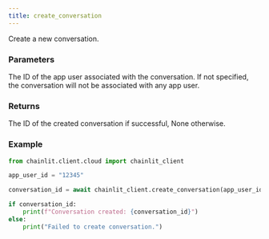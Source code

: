 ```yaml
---
title: create_conversation
---
```


Create a new conversation.

### Parameters

<ParamField path="app_user_id" type="Optional[str]" optional>
  The ID of the app user associated with the conversation. If not specified, the conversation will not be associated with any app user.
</ParamField>

### Returns

<ResponseField name="conversation_id" type="Optional[str]" required>
  The ID of the created conversation if successful, None otherwise.
</ResponseField>

### Example

```python Code Example
from chainlit.client.cloud import chainlit_client

app_user_id = "12345"

conversation_id = await chainlit_client.create_conversation(app_user_id)

if conversation_id:
    print(f"Conversation created: {conversation_id}")
else:
    print("Failed to create conversation.")
```

